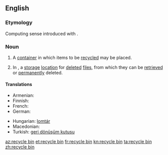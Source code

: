 ==English==

===Etymology===
Computing sense introduced with {{w|Windows 95}}.

===Noun===
{{en-noun}}

# A [[container]] in which items to be [[recycled]] may be placed.
# {{context|computing|lang=en}} In {{w|Microsoft Windows}}, a [[storage]] [[location]] for [[delete]]d [[file]]s, from which they can be [[retrieved]] or [[permanently]] deleted.

====Translations====
{{trans-top|container}}
* Armenian: {{t|hy|զիբիլի վեդռո|tr=zibili vedro}}
* Finnish: {{t|fi|kierrätysastia}}
* French: {{t+|fr|corbeille|f}}
* German: {{t+|de|Papierkorb|m}}
{{trans-mid}}
* Hungarian: [[lomtár]]
* Macedonian: {{t|mk|канта за рециклирање|f|sc=Cyrl|tr=kánta za reciklíranje}}
* Turkish: [[geri dönüşüm kutusu]]
{{trans-bottom}}

[[az:recycle bin]]
[[et:recycle bin]]
[[fr:recycle bin]]
[[kn:recycle bin]]
[[ta:recycle bin]]
[[zh:recycle bin]]